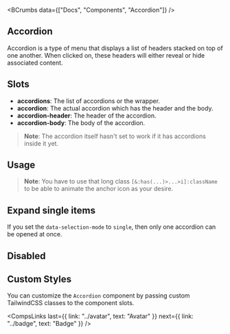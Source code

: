 
<BCrumbs data={["Docs", "Components", "Accordion"]} />
<Article>

# Accordion

Accordion is a type of menu that displays a list of headers stacked on top of one another. When clicked on, these headers will either reveal or hide associated content.

## Slots

- **accordions**: The list of accordions or the wrapper.
- **accordion**: The actual accordion which has the header
and the body.
- **accordion-header**: The header of the accordion.
- **accordion-body**: The body of the accordion.

> **Note**: The accordion itself hasn't set to work if it has accordions inside it yet.

## Usage

<CodePreview code={accordionCodes.default} />

> **Note**: You have to use that long class `[&:has(...)>...>i]:className` to be able to animate the anchor icon as your desire.

## Expand single items

If you set the `data-selection-mode` to `single`, then only one accordion can be opened at once.

<CodePreview code={accordionCodes.expandSingleItems} />

## Disabled

<CodePreview code={accordionCodes.disabledAccordion} />

## Custom Styles

You can customize the `Accordion` component by passing custom TailwindCSS classes to the component slots.

<CodePreview code={accordionCodes.customized} />

<CompsLinks
  last={{ link: "../avatar", text: "Avatar" }}
  next={{ link: "../badge", text: "Badge" }}
/>

</Article>
